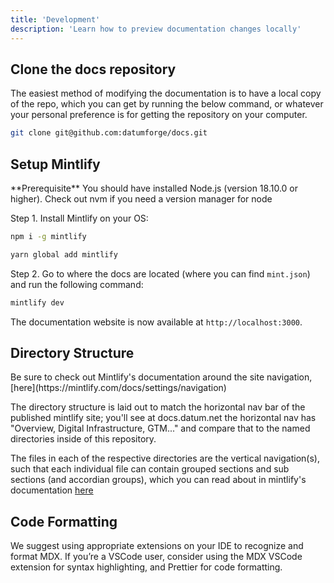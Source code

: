 ```yaml
---
title: 'Development'
description: 'Learn how to preview documentation changes locally'
---
```


## Clone the docs repository

The easiest method of modifying the documentation is to have a local copy of the repo, which you can get by running the below command, or whatever your personal preference is for getting the repository on your computer.

```bash
git clone git@github.com:datumforge/docs.git
```

## Setup Mintlify

<Info>
  **Prerequisite** You should have installed Node.js (version 18.10.0 or
  higher). Check out nvm if you need a version manager for node
</Info>

Step 1. Install Mintlify on your OS:

<CodeGroup>

```bash npm
npm i -g mintlify
```

```bash yarn
yarn global add mintlify
```

</CodeGroup>

Step 2. Go to where the docs are located (where you can find `mint.json`) and run the following command:

```bash
mintlify dev
```

The documentation website is now available at `http://localhost:3000`. 

## Directory Structure

<Info>
  Be sure to check out Mintlify's documentation around the site navigation, [here](https://mintlify.com/docs/settings/navigation)
</Info>


The directory structure is laid out to match the horizontal nav bar of the published mintlify site; you'll see at docs.datum.net the horizontal nav has "Overview, Digital Infrastructure, GTM..." and compare that to the named directories inside of this repository.

The files in each of the respective directories are the vertical navigation(s), such that each individual file can contain grouped sections and sub sections (and accordian groups), which you can read about in mintlify's documentation [here](https://mintlify.com/docs/content/page)

## Code Formatting

We suggest using appropriate extensions on your IDE to recognize and format MDX. If you’re a VSCode user, consider using the MDX VSCode extension for syntax highlighting, and Prettier for code formatting.